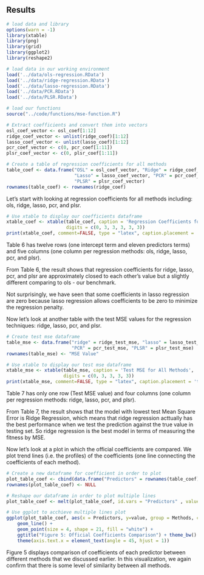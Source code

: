 
## Results

```r
# load data and library
options(warn = -1)
library(xtable)
library(png)
library(grid)
library(ggplot2)
library(reshape2)

# load data in our working environment 
load('../data/ols-regression.RData')
load('../data/ridge-regression.RData')
load('../data/lasso-regression.RData')
load('../data/PCR.RData')
load('../data/PLSR.RData')

# load our functions
source("../code/functions/mse-function.R")
```


```r
# Extract coefficients and convert them into vectors
osl_coef_vector <- osl_coef[1:12]
ridge_coef_vector <- unlist(ridge_coef)[1:12]
lasso_coef_vector <- unlist(lasso_coef)[1:12]
pcr_coef_vector <- c(0, pcr_coef[1:11])
plsr_coef_vector <- c(0, plsr_coef[1:11])

# Create a table of regression coefficients for all methods
table_coef <- data.frame("OSL" = osl_coef_vector, "Ridge" = ridge_coef_vector, 
                         "Lasso" = lasso_coef_vector, "PCR" = pcr_coef_vector,
                         "PLSR" = plsr_coef_vector)
rownames(table_coef) <- rownames(ridge_coef)

```


Let's start with looking at regression coefficients for all methods including: ols, ridge, lasso, pcr, and plsr. 

```r
# Use xtable to display our coefficients dataframe
xtable_coef <- xtable(table_coef, caption = 'Regression Coefficients for All Methods',
                      digits = c(0, 3, 3, 3, 3, 3))
print(xtable_coef, comment=FALSE, type = "latex", caption.placement = 'top')
```

Table 6 has twelve rows (one intercept term and eleven predictors terms) and five columns (one column per regression methods: ols, ridge, lasso, pcr, and plsr).  

From Table 6, the result shows that regression coefficients for ridge, lasso, pcr, and plsr are approximately closed to each other's value but a slightly different comparing to ols - our benchmark. 

Not surprisingly, we have seen that some coefficients in lasso regression are zero because lasso regression allows coefficients to be zero to minimize the regression penalty.

Now let's look at another table with the test MSE values for the regression techniques: ridge, lasso, pcr, and plsr.

```r
# Create test mse dataframe
table_mse <- data.frame("ridge" = ridge_test_mse, "lasso" = lasso_test_mse,
                        "PCR" = pcr_test_mse, "PLSR" = plsr_test_mse)
rownames(table_mse) <- "MSE Value"

# Use xtable to display our test mse dataframe
xtable_mse <- xtable(table_mse, caption = 'Test MSE for All Methods', 
                     digits = c(0, 3, 3, 3, 3))
print(xtable_mse, comment=FALSE, type = "latex", caption.placement = 'top')
```

Table 7 has only one row (Test MSE value) and four columns (one column per regression methods: ridge, lasso, pcr, and plsr).

From Table 7, the result shows that the model with lowest test Mean Square Error is Ridge Regression, which means that ridge regression acttually has the best performance when we test the prediction against the true value in testing set. So ridge regression is the best model in terms of measuring the fitness by MSE.

Now let's look at a plot in which the official coefficients are compared. We plot trend lines (i.e. the profiles) of the coefficients (one line connecting the coefficients of each method).

```r
# Create a new dataframe for coefficient in order to plot 
plot_table_coef <- cbind(data.frame("Predictors" = rownames(table_coef)), table_coef)
rownames(plot_table_coef) <- NULL

# Reshape our dataframe in order to plot multiple lines
plot_table_coef <- melt(plot_table_coef, id.vars = "Predictors" , value.name= "value", variable.name= "Methods")

# Use ggplot to acchieve multiple lines plot
ggplot(plot_table_coef, aes(x = Predictors, y=value, group = Methods, colour = Methods)) +
    geom_line() +
    geom_point(size = 4, shape = 21, fill = "white") +
    ggtitle("Figure 5: Official Coefficients Comparison") + theme_bw() + 
    theme(axis.text.x = element_text(angle = 45, hjust = 1))
```

Figure 5 displays comparison of coefficients of each predictor between different methods that we discussed earlier. In this visualization, we again confirm that there is some level of similarity between all methods.

